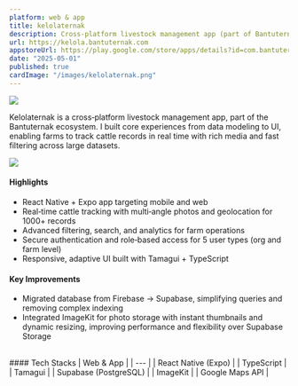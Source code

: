 ```yaml
---
platform: web & app
title: kelolaternak
description: Cross‑platform livestock management app (part of Bantuternak) with real‑time cattle tracking, multi‑angle photos, geolocation, and role‑based access.
url: https://kelola.bantuternak.com
appstoreUrl: https://play.google.com/store/apps/details?id=com.bantuternak.kelolaternak
date: "2025-05-01"
published: true
cardImage: "/images/kelolaternak.png"
---
```


![](/images/kelolaternak.png)

Kelolaternak is a cross‑platform livestock management app, part of the Bantuternak ecosystem. I built core experiences from data modeling to UI, enabling farms to track cattle records in real time with rich media and fast filtering across large datasets.

![](/images/kelolaternak.gif)

#### Highlights
- React Native + Expo app targeting mobile and web
- Real‑time cattle tracking with multi‑angle photos and geolocation for 1000+ records
- Advanced filtering, search, and analytics for farm operations
- Secure authentication and role‑based access for 5 user types (org and farm level)
- Responsive, adaptive UI built with Tamagui + TypeScript

#### Key Improvements
- Migrated database from Firebase → Supabase, simplifying queries and removing complex indexing
- Integrated ImageKit for photo storage with instant thumbnails and dynamic resizing, improving performance and flexibility over Supabase Storage

<br />
#### Tech Stacks
| Web & App |
| --- |
| React Native (Expo) |
| TypeScript |
| Tamagui |
| Supabase (PostgreSQL) |
| ImageKit |
| Google Maps API |
